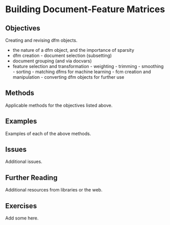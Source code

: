 # Building Document-Feature Matrices {#quanteda-dfms}

## Objectives

Creating and revising dfm objects.

-   the nature of a dfm object, and the importance of sparsity
-   dfm creation - document selection (subsetting)
-   document grouping (and via docvars)
-   feature selection and transformation - weighting - trimming - smoothing - sorting - matching dfms for machine learning - fcm creation and manipulation - converting dfm objects for further use

## Methods

Applicable methods for the objectives listed above.

## Examples

Examples of each of the above methods.

## Issues

Additional issues.

## Further Reading

Additional resources from libraries or the web.

## Exercises

Add some here.
